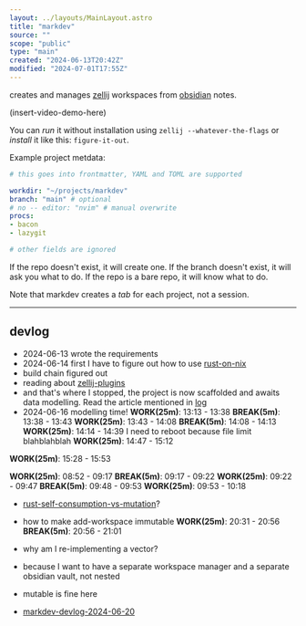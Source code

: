 ```yaml
---
layout: ../layouts/MainLayout.astro
title: "markdev"
source: ""
scope: "public"
type: "main"
created: "2024-06-13T20:42Z"
modified: "2024-07-01T17:55Z"
---
```


creates and manages [zellij](/zellij) workspaces from [obsidian](/obsidian) notes.

(insert-video-demo-here)

You can *run* it without installation using `zellij --whatever-the-flags` or *install* it like this: `figure-it-out`.

Example project metdata:
```yaml
# this goes into frontmatter, YAML and TOML are supported

workdir: "~/projects/markdev"
branch: "main" # optional
# no -- editor: "nvim" # manual overwrite
procs:
- bacon
- lazygit

# other fields are ignored
```

If the repo doesn't exist, it will create one.
If the branch doesn't exist, it will ask you what to do.
If the repo is a bare repo, it will know what to do.

Note that markdev creates a *tab* for each project, not a session.

---

## devlog
- 2024-06-13 wrote the requirements
- 2024-06-14 first I have to figure out how to use [rust-on-nix](/rust-on-nix)
- build chain figured out
- reading about [zellij-plugins](/zellij-plugins)
- and that's where I stopped, the project is now scaffolded and awaits data modelling. Read the article mentioned in [log](/log)
- 2024-06-16 modelling time!
**WORK(25m)**: 13:13 - 13:38
**BREAK(5m)**: 13:38 - 13:43
**WORK(25m)**: 13:43 - 14:08
**BREAK(5m)**: 14:08 - 14:13
**WORK(25m)**: 14:14 - 14:39
I need to reboot because file limit blahblahblah
**WORK(25m)**: 14:47 - 15:12


**WORK(25m)**: 15:28 - 15:53


**WORK(25m)**: 08:52 - 09:17
**BREAK(5m)**: 09:17 - 09:22
**WORK(25m)**: 09:22 - 09:47
**BREAK(5m)**: 09:48 - 09:53
**WORK(25m)**: 09:53 - 10:18
- [rust-self-consumption-vs-mutation](/rust-self-consumption-vs-mutation)?
- how to make add-workspace immutable
**WORK(25m)**: 20:31 - 20:56
**BREAK(5m)**: 20:56 - 21:01
- why am I re-implementing a vector?
- because I want to have a separate workspace manager and a separate obsidian vault, not nested
- mutable is fine here

- [markdev-devlog-2024-06-20](/markdev-devlog-2024-06-20)